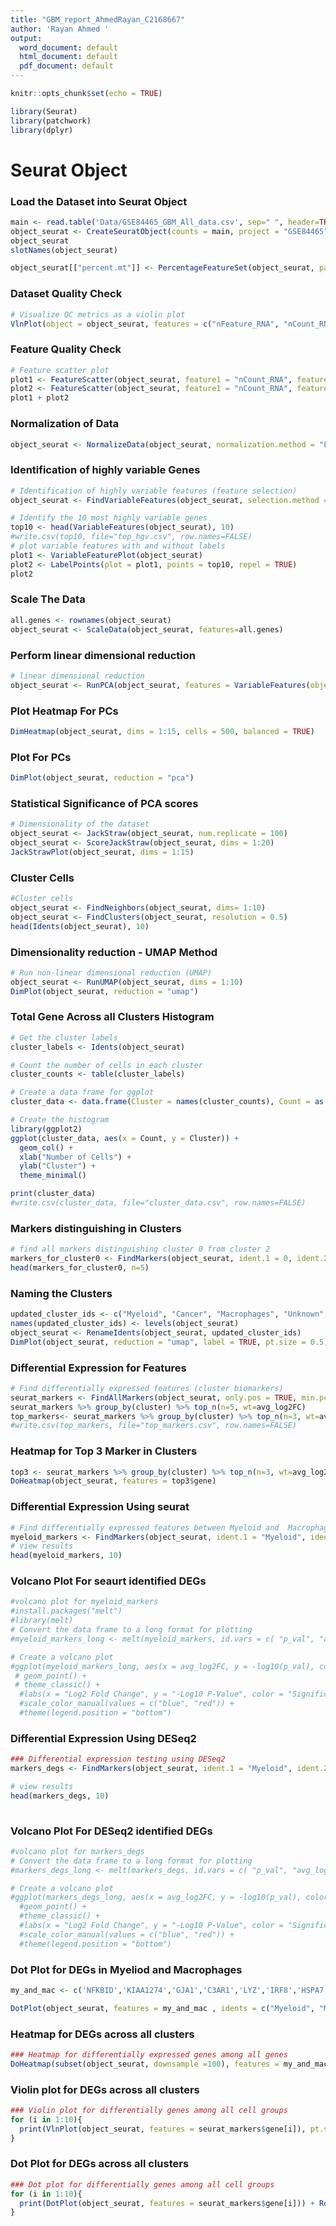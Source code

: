 ---
title: "GBM_report_AhmedRayan_C2168667"
author: 'Rayan Ahmed '
output:
  word_document: default
  html_document: default
  pdf_document: default
---

```{r setup, include=FALSE}
knitr::opts_chunk$set(echo = TRUE)
```

```{r Libaray Required}
library(Seurat)
library(patchwork)
library(dplyr)
```

# Seurat Object

### Load the Dataset into Seurat Object

```{r Load the Dataset into Seurat Object }
main <- read.table('Data/GSE84465_GBM_All_data.csv', sep=" ", header=TRUE)
object_seurat <- CreateSeuratObject(counts = main, project = "GSE84465")
object_seurat
slotNames(object_seurat)
```

```{r }
object_seurat[["percent.mt"]] <- PercentageFeatureSet(object_seurat, pattern = "^MT-")

```

### Dataset Quality Check

```{r Data Quality Check}
# Visualize QC metrics as a violin plot
VlnPlot(object = object_seurat, features = c("nFeature_RNA", "nCount_RNA", "percent.mt", ncol = 3))
```

### Feature Quality Check

```{r Feature Quality Check }
# Feature scatter plot
plot1 <- FeatureScatter(object_seurat, feature1 = "nCount_RNA", feature2 = "percent.mt")
plot2 <- FeatureScatter(object_seurat, feature1 = "nCount_RNA", feature2 = "nFeature_RNA")
plot1 + plot2
```

### Normalization of Data

```{r Normalizing Data}
object_seurat <- NormalizeData(object_seurat, normalization.method = "LogNormalize", scale.factor = 10000)
```

### Identification of highly variable Genes

```{r Identify HVGs}
# Identification of highly variable features (feature selection)
object_seurat <- FindVariableFeatures(object_seurat, selection.method = "vst", nfeatures = 2000)

# Identify the 10 most highly variable genes
top10 <- head(VariableFeatures(object_seurat), 10)
#write.csv(top10, file="top_hgv.csv", row.names=FALSE)
# plot variable features with and without labels
plot1 <- VariableFeaturePlot(object_seurat)
plot2 <- LabelPoints(plot = plot1, points = top10, repel = TRUE)
plot2
```

### Scale The Data

```{r Scaling Data}
all.genes <- rownames(object_seurat)
object_seurat <- ScaleData(object_seurat, features=all.genes)
```

### Perform linear dimensional reduction

```{r Dimensional reduction Using PCA}
# linear dimensional reduction
object_seurat <- RunPCA(object_seurat, features = VariableFeatures(object = object_seurat))
```

### Plot Heatmap For PCs

```{r Heatmap for top 15 PCs}
DimHeatmap(object_seurat, dims = 1:15, cells = 500, balanced = TRUE)
```

### Plot For PCs

```{r PCA Plot}
DimPlot(object_seurat, reduction = "pca")
```

### Statistical Significance of PCA scores

```{r statistical significance of PCA scores}
# Dimensionality of the dataset
object_seurat <- JackStraw(object_seurat, num.replicate = 100)
object_seurat <- ScoreJackStraw(object_seurat, dims = 1:20)
JackStrawPlot(object_seurat, dims = 1:15)
```

### Cluster Cells

```{r Cluster Cells}
#Cluster cells
object_seurat <- FindNeighbors(object_seurat, dims= 1:10)
object_seurat <- FindClusters(object_seurat, resolution = 0.5)
head(Idents(object_seurat), 10)
```

### Dimensionality reduction - UMAP Method

```{r dimensionality reduction UMAP }
# Run non-linear dimensional reduction (UMAP)
object_seurat <- RunUMAP(object_seurat, dims = 1:10)
DimPlot(object_seurat, reduction = "umap")
```

### Total Gene Across all Clusters Histogram

```{r Gene count across all Clusters}
# Get the cluster labels
cluster_labels <- Idents(object_seurat)

# Count the number of cells in each cluster
cluster_counts <- table(cluster_labels)

# Create a data frame for ggplot
cluster_data <- data.frame(Cluster = names(cluster_counts), Count = as.numeric(cluster_counts))

# Create the histogram
library(ggplot2)
ggplot(cluster_data, aes(x = Count, y = Cluster)) +
  geom_col() +
  xlab("Number of Cells") +
  ylab("Cluster") +
  theme_minimal()

print(cluster_data)
#write.csv(cluster_data, file="cluster_data.csv", row.names=FALSE)
```

### Markers distinguishing in Clusters

```{r Finding Markers in Clusters}
# find all markers distinguishing cluster 0 from cluster 2
markers_for_cluster0 <- FindMarkers(object_seurat, ident.1 = 0, ident.2 = 2, min.pct = 0.25)
head(markers_for_cluster0, n=5)
```

### Naming the Clusters

```{r Lableling the Clusters}
updated_cluster_ids <- c("Myeloid", "Cancer", "Macrophages", "Unknown", "Myeloid", "Cancer", "Microglia", "Microglia", "Cancer", "Unknown", "Unknown", "Unknown", "Oligodendrocyte", "Unknown", "Astrocyte", "Unknown", "Cancer", "Neurons")
names(updated_cluster_ids) <- levels(object_seurat)
object_seurat <- RenameIdents(object_seurat, updated_cluster_ids)
DimPlot(object_seurat, reduction = "umap", label = TRUE, pt.size = 0.5) + NoLegend()
```

### Differential Expression for Features

```{r Differential Expression for Features}
# Find differentially expressed features (cluster biomarkers)
seurat_markers <- FindAllMarkers(object_seurat, only.pos = TRUE, min.pct = 0.25, logfc.threshold = 0.25)
seurat_markers %>% group_by(cluster) %>% top_n(n=5, wt=avg_log2FC)
top_markers<- seurat_markers %>% group_by(cluster) %>% top_n(n=3, wt=avg_log2FC)
#write.csv(top_markers, file="top_markers.csv", row.names=FALSE)
```

### Heatmap for Top 3 Marker in Clusters

```{r Heatmap for Top 3 Marker accross Clusters}
top3 <- seurat_markers %>% group_by(cluster) %>% top_n(n=3, wt=avg_log2FC)
DoHeatmap(object_seurat, features = top3$gene) 
```

### Differential Expression Using seurat

```{r Differential Expression Using seurat}
# Find differentially expressed features between Myeloid and  Macrophages
myeloid_markers <- FindMarkers(object_seurat, ident.1 = "Myeloid", ident.2 = "Macrophages")
# view results
head(myeloid_markers, 10)
```

### Volcano Plot For seaurt identified DEGs

```{r Volcano Plot For seaurt DEGs}
#volcano plot for myeloid_markers
#install.packages("melt")
#library(melt)
# Convert the data frame to a long format for plotting
#myeloid_markers_long <- melt(myeloid_markers, id.vars = c( "p_val", "avg_log2FC", "pct.1", "pct.2", "p_val_adj"))

# Create a volcano plot
#ggplot(myeloid_markers_long, aes(x = avg_log2FC, y = -log10(p_val), color = ifelse(abs(avg_log2FC) > 1, "Significant", "Not Significant"))) +
 # geom_point() +
 # theme_classic() +
  #labs(x = "Log2 Fold Change", y = "-Log10 P-Value", color = "Significance") +
  #scale_color_manual(values = c("blue", "red")) +
  #theme(legend.position = "bottom")

```

### Differential Expression Using DESeq2

```{r Differential Expression Using DESeq2}
### Differential expression testing using DESeq2
markers_degs <- FindMarkers(object_seurat, ident.1 = "Myeloid", ident.2 = "Macrophages", test.use = "DESeq2", max.cells.per.ident = 50)

# view results
head(markers_degs, 10)
                   
```

### Volcano Plot For DESeq2 identified DEGs

```{r Volcano Plot For DESeq2 DEGs}
#volcano plot for markers_degs
# Convert the data frame to a long format for plotting
#markers_degs_long <- melt(markers_degs, id.vars = c( "p_val", "avg_log2FC", "pct.1", "pct.2", "p_val_adj"))

# Create a volcano plot
#ggplot(markers_degs_long, aes(x = avg_log2FC, y = -log10(p_val), color = ifelse(abs(avg_log2FC) > 1, "Significant", "Not Significant"))) +
  #geom_point() +
  #theme_classic() +
  #labs(x = "Log2 Fold Change", y = "-Log10 P-Value", color = "Significance") +
  #scale_color_manual(values = c("blue", "red")) +
  #theme(legend.position = "bottom")
```

### Dot Plot for DEGs in Myeliod and Macrophages

```{r Dot Plot for DEGs in My and Marco}

my_and_mac <- c('NFKBID','KIAA1274','GJA1','C3AR1','LYZ','IRF8','HSPA7','IGFBP2','SIGLEC10','CA2')

DotPlot(object_seurat, features = my_and_mac , idents = c("Myeloid", "Macrophages")) + RotatedAxis()
```

### Heatmap for DEGs across all clusters

```{r Heatmap for DEGs against all Clusters}
### Heatmap for differentially expressed genes among all genes
DoHeatmap(subset(object_seurat, downsample =100), features = my_and_mac, size = 4)
```

### Violin plot for DEGs across all clusters

```{r Violin Plot for DEGs against all clusters}
### Violin plot for differentially genes among all cell groups
for (i in 1:10){
  print(VlnPlot(object_seurat, features = seurat_markers$gene[i]), pt.size=0.1) + NoLegend()
}
```

### Dot Plot for DEGs across all clusters

```{r Dot Plot for DEGs against all clusters}
### Dot plot for differentially genes among all cell groups
for (i in 1:10){
  print(DotPlot(object_seurat, features = seurat_markers$gene[i])) + RotatedAxis()
}
```
